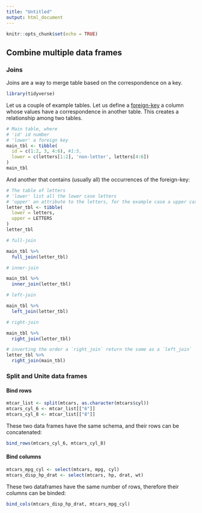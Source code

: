 ```yaml
---
title: "Untitled"
output: html_document
---
```


```r
knitr::opts_chunk$set(echo = TRUE)
```


## Combine multiple data frames


### Joins

Joins are a way to merge table based on the correspondence on a key.

```r
library(tidyverse)
```

Let us a couple of example tables. Let us define a [foreign-key](https://en.wikipedia.org/wiki/Foreign_key) a column whose values have a correspondence in another table. This creates a relationship among two tables.

```r
# Main table, where
# 'id' id number
# 'lower' a foreign key
main_tbl <- tibble(
  id = c(1:2, 3, 4:6), #1:5,
  lower = c(letters[1:2], 'non-letter', letters[4:6])
)
main_tbl
```


And another that contains (usually all) the occurrences of the foreign-key:

```r
# The table of letters 
# 'lower' list all the lower case letters
# 'upper' an attribute to the letters, for the example case a upper case copy of the letter
letter_tbl <- tibble(
  lower = letters,
  upper = LETTERS
)
letter_tbl
```


```r
# full-join

main_tbl %>% 
  full_join(letter_tbl)
```


```r
# inner-join

main_tbl %>% 
  inner_join(letter_tbl)
```


```r
# left-join

main_tbl %>% 
  left_join(letter_tbl)
```


```r
# right-join

main_tbl %>% 
  right_join(letter_tbl)

# inverting the order a `right_join` return the same as a `left_join`
letter_tbl %>% 
  right_join(main_tbl)


```



### Split and Unite data frames

#### Bind rows

```r
mtcar_list <- split(mtcars, as.character(mtcars$cyl))
mtcars_cyl_6 <- mtcar_list[["6"]]
mtcars_cyl_8 <- mtcar_list[["8"]]
```



These two data frames have the same schema, and their rows can be concatenated:

```r
bind_rows(mtcars_cyl_6, mtcars_cyl_8)
```



#### Bind columns

```r
mtcars_mpg_cyl <- select(mtcars, mpg, cyl)
mtcars_disp_hp_drat <- select(mtcars, hp, drat, wt)
```

These two dataframes have the same number of rows, therefore their columns can be binded:

```r
bind_cols(mtcars_disp_hp_drat, mtcars_mpg_cyl)
```

